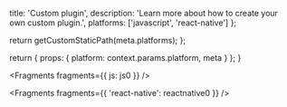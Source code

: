 
  title: 'Custom plugin',
  description: 'Learn more about how to create your own custom plugin.',
  platforms: ['javascript', 'react-native']
};

  return getCustomStaticPath(meta.platforms);
};

  return {
    props: {
      platform: context.params.platform,
      meta
    }
  };
}


<Fragments fragments={{ js: js0 }} />


<Fragments fragments={{ 'react-native': reactnative0 }} />

